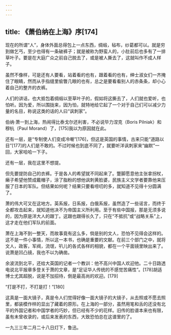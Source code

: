 ```yaml
---
---
---
```

title: 《萧伯纳在上海》序[174]
---




现在的所谓“人”，身体外面总得包上一点东西，绸缎，毡布，纱葛都可以。就是穷到做乞丐，至少也得有一条破裤子；就是被称为野蛮人的，小肚前后也多有了一排草叶子。要是在大庭广众之前自己脱去了，或是被人撕去了，这就叫作不成人样子。

虽然不像样，可是还有人要看，站着看的也有，跟着看的也有，绅士淑女们一齐掩住了眼睛，然而从手指缝里偷瞥几眼的也有，总之是要看看别人的赤条条，却小心着自己的整齐的衣裤。

人们的讲话，也大抵包着绸缎以至草叶子的，假如将这撕去了，人们就也爱听，也怕听。因为爱，所以围拢来，因为怕，就特地给它起了一个对于自己们可以减少力量的名目，称说这类的话的人曰“讽刺家”。

伯纳·萧一到上海，热闹得比泰戈尔还利害，不必说毕力涅克（Boris Pilniak）和穆杭（Paul Morand）了，[175]我以为原因就在此。

还有一层，是“专制使人们变成冷嘲”[176]，但这是英国的事情，古来只能“道路以目”[177]的人们是不敢的。不过时候也到底不同了，就要听洋讽刺家来“幽默”一回，大家哈哈一下子。

还有一层，我在这里不想提。

但先要提防自己的衣裤。于是各人的希望就不同起来了。蹩脚愿意他主张拿拐杖，癞子希望他赞成戴帽子，涂了脂粉的想他讽刺黄脸婆，民族主义文学者要靠他来压服了日本的军队。但结果如何呢？结果只要看唠叨的多，就知道不见得十分圆满了。

萧的伟大可又在这地方。英系报，日系报，白俄系报，虽然造了一些谣言，而终于全都攻击起来，就知道他决不为帝国主义所利用。至于有些中国报，那是无须多说的，因为原是洋大人的跟丁。这跟也跟得长久了，只在“不抵抗”或“战略关系”上，这才走在他们军队的前面。

萧在上海不到一整天，而故事竟有这么多，倘是别的文人，恐怕不见得会这样的。这不是一件小事情，所以这一本书，也确是重要的文献。在前三个部门之中，就将文人，政客，军阀，流氓，叭儿的各式各样的相貌，都在一个平面镜里映出来了。说萧是凹凸镜，我也不以为确凿。

余波流到北平，还给大英国的记者一个教训：他不高兴中国人欢迎他。二十日路透电说北平报章多登关于萧的文章，是“足证华人传统的不感觉苦痛性”。[178]胡适博士尤其超脱，说是不加招待，倒是最高尚的欢迎。[179]

“打是不打，不打是打！”[180]

这真是一面大镜子，真是令人们觉得好像一面大镜子的大镜子，从去照或不愿去照里，都装模作样的显出了藏着的原形。在上海的一部分，虽然用笔和舌的还没有北平的外国记者和中国学者的巧妙，但已经有不少的花样。旧传的脸谱本来也有限，虽有未曾收录的，或后来发表的东西，大致恐怕总在这谱里的了。

一九三三年二月二十八日灯下，鲁迅。